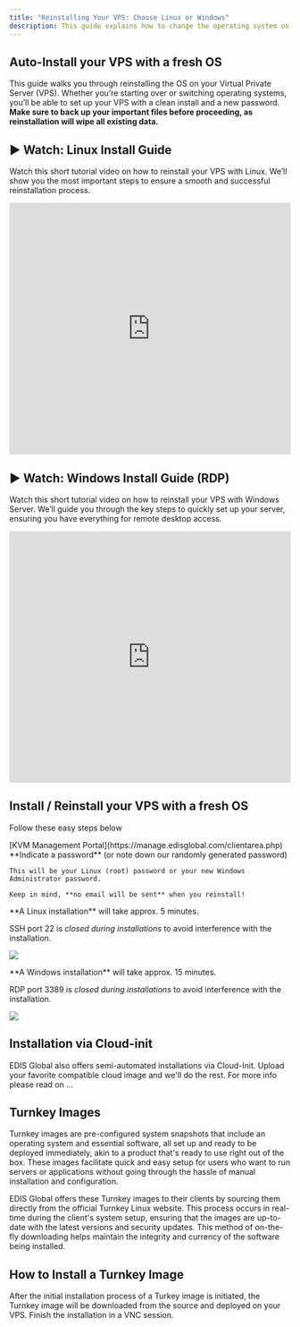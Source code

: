 ```yaml
---
title: "Reinstalling Your VPS: Choose Linux or Windows"
description: This guide explains how to change the operating system on your Virtual Private Server (VPS) by performing a complete reinstallation. Note that all existing data on the VPS will be erased during the process.
---
```



## Auto-Install your VPS with a fresh OS

This guide walks you through reinstalling the OS on your Virtual Private Server (VPS). Whether you’re starting over or switching operating systems, you’ll be able to set up your VPS with a clean install and a new password. **Make sure to back up your important files before proceeding, as reinstallation will wipe all existing data.**

## ▶️ Watch: Linux Install Guide

Watch this short tutorial video on how to reinstall your VPS with Linux.&#x20;
We’ll show you the most important steps to ensure a smooth and successful reinstallation process.

<iframe
  width='100%'
  height='450'
  src='https://www.loom.com/embed/33e129dad9554baebb562b3e84e9527a?sid=1010322b-9466-416f-a135-19e0f07a8951'
  frameborder='0'
  allow='accelerometer; clipboard-write; encrypted-media; gyroscope; picture-in-picture'
  allowfullscreen
></iframe>

## ▶️ Watch: Windows Install Guide (RDP)

Watch this short tutorial video on how to reinstall your VPS with Windows Server.&#x20;
We’ll guide you through the key steps to quickly set up your server, ensuring you have everything for remote desktop access.

<iframe
  width='100%'
  height='450'
  src='https://www.loom.com/embed/731fb25215a7488bb0463bd2c8d1fb16?sid=e7bd52c6-2f17-454e-991e-176c847de424'
  frameborder='0'
  allow='accelerometer; clipboard-write; encrypted-media; gyroscope; picture-in-picture'
  allowfullscreen
></iframe>

## Install / Reinstall your VPS with a fresh OS

Follow these easy steps below

<Steps>
  <Step title='Log in to your'>
    [KVM Management Portal](https://manage.edisglobal.com/clientarea.php)
  </Step>
  <Step title='Locate your VPS in the Services tab' />
  <Step title='Click "AutoInstall OS" to reinstall your VPS with a fresh password and the OS of your liking'>
    **Indicate a password** (or note down our randomly generated password)

    This will be your Linux (root) password or your new Windows Administrator password.

    Keep in mind, **no email will be sent** when you reinstall!

  </Step>
</Steps>

<Note>
  **A Linux installation** will take approx. 5 minutes.

SSH port 22 is _closed during installations_ to avoid interference with the installation.

![](/assets/huaNpFAxK5PVCl_NLo3ID-qDPCEUD7wtL6EYnFUKOfe-20241001-201404.png)

</Note>

<Note>
  **A Windows installation** will take approx. 15 minutes.

RDP port 3389 is _closed during installations_ to avoid interference with the installation.

![](/assets/huaNpFAxK5PVCl_NLo3ID-ozGQ3EbLw2SKc3sattPPn-20241001-201443.png)

</Note>

## Installation via Cloud-init

EDIS Global also offers semi-automated installations via Cloud-Init. Upload your favorite compatible cloud image and we'll do the rest. For more info please read on ...

<CtaButton
  label='OS Installation via Cloud-Init'
  link='../advanced-setup-guides/cloud-init-os-installation'
/>

## Turnkey Images

Turnkey images are pre-configured system snapshots that include an operating system and essential software, all set up and ready to be deployed immediately, akin to a product that's ready to use right out of the box. These images facilitate quick and easy setup for users who want to run servers or applications without going through the hassle of manual installation and configuration.

EDIS Global offers these Turnkey images to their clients by sourcing them directly from the official Turnkey Linux website. This process occurs in real-time during the client's system setup, ensuring that the images are up-to-date with the latest versions and security updates. This method of on-the-fly downloading helps maintain the integrity and currency of the software being installed.

## How to Install a Turnkey Image

After the initial installation process of a Turkey image is initiated, the Turnkey image will be downloaded from the source and deployed on your VPS. Finish the installation in a VNC session.
